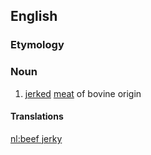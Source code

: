 ==English==

===Etymology===
{{compound|en|beef|jerky}}

===Noun===
{{en-noun|~|beef jerkies}}

# [[jerked]] [[meat]] of bovine origin

====Translations====
{{trans-top}}
{{trans-mid}}
{{trans-bottom}}

[[nl:beef jerky]]